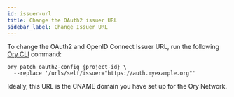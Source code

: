 ```yaml
---
id: issuer-url
title: Change the OAuth2 issuer URL
sidebar_label: Change Issuer URL
---
```


To change the OAuth2 and OpenID Connect Issuer URL, run the following [Ory CLI](../guides/cli/01_installation.mdx) command:

```shell
ory patch oauth2-config {project-id} \
  --replace '/urls/self/issuer="https://auth.myexample.org"'
```

Ideally, this URL is the CNAME domain you have set up for the Ory Network.

